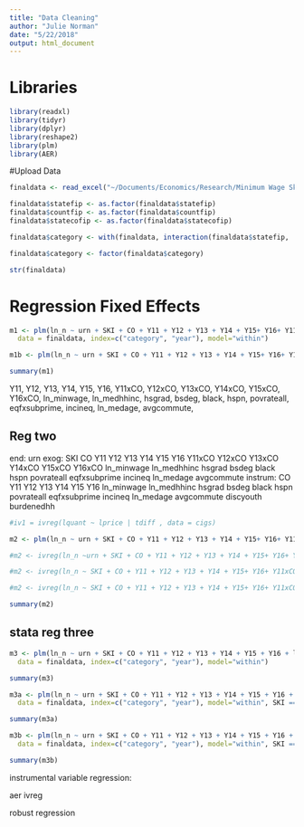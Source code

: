 ```yaml
---
title: "Data Cleaning"
author: "Julie Norman"
date: "5/22/2018"
output: html_document
---
```


# Libraries
```r
library(readxl)
library(tidyr)
library(dplyr)
library(reshape2)
library(plm)
library(AER)

```

#Upload Data

```r


finaldata <- read_excel("~/Documents/Economics/Research/Minimum Wage Ski/Data Sources/final panel data.xlsx")

```


```r


finaldata$statefip <- as.factor(finaldata$statefip)
finaldata$countfip <- as.factor(finaldata$countfip)
finaldata$statecofip <- as.factor(finaldata$statecofip)

finaldata$category <- with(finaldata, interaction(finaldata$statefip,  finaldata$countfip))

finaldata$category <- factor(finaldata$category)

str(finaldata)
```





# Regression Fixed Effects

```r
m1 <- plm(ln_n ~ urn + SKI + CO + Y11 + Y12 + Y13 + Y14 + Y15+ Y16+ Y11xCO+ Y12xCO + Y13xCO + Y14xCO + Y15xCO + Y16xCO + ln_minwage + ln_medhhinc + hsgrad + bsdeg + black + hspn + povrateall + eqfxsubprime + incineq + ln_medage + avgcommute,
  data = finaldata, index=c("category", "year"), model="within")

m1b <- plm(ln_n ~ urn + SKI + CO + Y11 + Y12 + Y13 + Y14 + Y15+ Y16+ Y11xCO+ Y12xCO + Y13xCO + Y14xCO + Y15xCO + Y16xCO + ln_minwage + ln_medhhinc + hsgrad + bsdeg  + black + hspn + povrateall + eqfxsubprime + incineq + ln_medage + avgcommute | . -urn  (+CO + Y11 + Y12 + Y13 + Y14 + Y15+ Y16 + ln_minwage + ln_medhhinc + hsgrad + bsdeg  + black + hspn + povrateall + eqfxsubprime + incineq + ln_medage + avgcommute+ discyouth + burdenedhh), data = finaldata, index=c("category", "year"), model="within")

summary(m1)

```

Y11, Y12, Y13, Y14, Y15, Y16, Y11xCO, Y12xCO, Y13xCO, Y14xCO, Y15xCO, Y16xCO, ln_minwage, ln_medhhinc, hsgrad, bsdeg, black, hspn, povrateall, eqfxsubprime, incineq, ln_medage, avgcommute,

## Reg two 

end: urn
exog: SKI CO Y11 Y12 Y13 Y14 Y15 Y16 Y11xCO Y12xCO Y13xCO Y14xCO Y15xCO Y16xCO ln_minwage ln_medhhinc hsgrad bsdeg black hspn povrateall eqfxsubprime incineq ln_medage avgcommute 
instrum: CO Y11 Y12 Y13 Y14 Y15 Y16 ln_minwage ln_medhhinc hsgrad bsdeg black hspn povrateall eqfxsubprime incineq ln_medage avgcommute  discyouth  burdenedhh

```r
#iv1 = ivreg(lquant ~ lprice | tdiff , data = cigs)

m2 <- plm(ln_n ~ urn + SKI + CO + Y11 + Y12 + Y13 + Y14 + Y15+ Y16+ Y11xCO+ Y12xCO + Y13xCO + Y14xCO + Y15xCO + Y16xCO + ln_minwage + ln_medhhinc + hsgrad + bsdeg  + black + hspn + povrateall + eqfxsubprime + incineq + ln_medage + avgcommute | SKI + CO + Y11 + Y12 + Y13 + Y14 + Y15+ Y16+ Y11xCO+ Y12xCO + Y13xCO + Y14xCO + Y15xCO + Y16xCO + ln_minwage + ln_medhhinc + hsgrad + bsdeg  + black + hspn + povrateall + eqfxsubprime + incineq + ln_medage + avgcommute  + CO + Y11 + Y12 + Y13 + Y14 + Y15+ Y16 + ln_minwage + ln_medhhinc + hsgrad + bsdeg  + black + hspn + povrateall + eqfxsubprime + incineq + ln_medage + avgcommute + discyouth + burdenedhh, data = finaldata, index=c("category", "year"), model="within")

#m2 <- ivreg(ln_n ~urn + SKI + CO + Y11 + Y12 + Y13 + Y14 + Y15+ Y16+ Y11xCO+ Y12xCO + Y13xCO + Y14xCO + Y15xCO + Y16xCO + ln_minwage + ln_medhhinc + hsgrad + bsdeg  + black + hspn + povrateall + eqfxsubprime + incineq + ln_medage + avgcommute| urn + SKI + CO + Y11 + Y12 + Y13 + Y14 + Y15+ Y16+ Y11xCO+ Y12xCO + Y13xCO + Y14xCO + Y15xCO + Y16xCO + ln_minwage + ln_medhhinc + hsgrad + bsdeg  + black + hspn + povrateall + eqfxsubprime + incineq + ln_medage + avgcommute +CO + Y11 + Y12 + Y13 + Y14 + Y15+ Y16 + ln_minwage + ln_medhhinc + hsgrad + bsdeg  + black + hspn + povrateall + eqfxsubprime + incineq + ln_medage + avgcommute+ discyouth + burdenedhh, data = finaldata)

#m2 <- ivreg(ln_n ~ SKI + CO + Y11 + Y12 + Y13 + Y14 + Y15+ Y16+ Y11xCO+ Y12xCO + Y13xCO + Y14xCO + Y15xCO + Y16xCO + ln_minwage + ln_medhhinc + hsgrad + bsdeg  + black + hspn + povrateall + eqfxsubprime + incineq + ln_medage + avgcommute + urn | SKI + CO + Y11 + Y12 + Y13 + Y14 + Y15+ Y16+ Y11xCO+ Y12xCO + Y13xCO + Y14xCO + Y15xCO + Y16xCO + ln_minwage + ln_medhhinc + hsgrad + bsdeg  + black + hspn + povrateall + eqfxsubprime + incineq + ln_medage + avgcommute + discyouth + burdenedhh, data = finaldata)

#m2 <- ivreg(ln_n ~ SKI + CO + Y11 + Y12 + Y13 + Y14 + Y15+ Y16+ Y11xCO+ Y12xCO + Y13xCO + Y14xCO + Y15xCO + Y16xCO + ln_minwage + ln_medhhinc + hsgrad + bsdeg  + black + hspn + povrateall + eqfxsubprime + incineq + ln_medage + avgcommute + urn | .-urn + CO + Y11 + Y12 + Y13 + Y14 + Y15+ Y16 + ln_minwage + ln_medhhinc + hsgrad + bsdeg  + black + hspn + povrateall + eqfxsubprime + incineq + ln_medage + avgcommute+ discyouth + burdenedhh, data = finaldata)

summary(m2)
```


## stata reg three

```r
m3 <- plm(ln_n ~ urn + SKI + CO + Y11 + Y12 + Y13 + Y14 + Y15 + Y16 + ln_minwage + ln_medhhinc + hsgrad + bsdeg + black + hspn + povrateall + eqfxsubprime + incineq + ln_medage + avgcommute,
  data = finaldata, index=c("category", "year"), model="within")

summary(m3)
```



```r
m3a <- plm(ln_n ~ urn + SKI + CO + Y11 + Y12 + Y13 + Y14 + Y15 + Y16 + ln_minwage + ln_medhhinc + hsgrad + bsdeg + black + hspn + povrateall + eqfxsubprime + incineq + ln_medage + avgcommute,
  data = finaldata, index=c("category", "year"), model="within", SKI == 1)

summary(m3a)
```


```r
m3b <- plm(ln_n ~ urn + SKI + CO + Y11 + Y12 + Y13 + Y14 + Y15 + Y16 + ln_minwage + ln_medhhinc + hsgrad + bsdeg + black + hspn + povrateall + eqfxsubprime + incineq + ln_medage + avgcommute,
  data = finaldata, index=c("category", "year"), model="within", SKI == 0)

summary(m3b)
```








instrumental variable regression:

aer ivreg 

robust regression 






